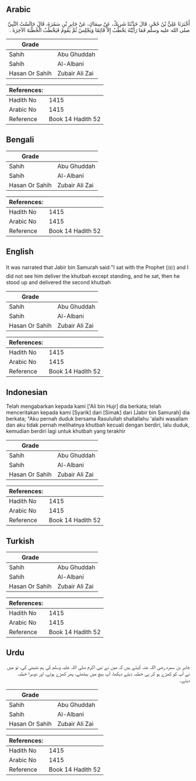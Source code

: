 ## Arabic


<div dir="rtl" lang="ar" style={{fontSize:'larger',backgroundColor:'#f8f9fa',padding:20}}>
أَخْبَرَنَا عَلِيُّ بْنُ حُجْرٍ، قَالَ حَدَّثَنَا شَرِيكٌ، عَنْ سِمَاكٍ، عَنْ جَابِرِ بْنِ سَمُرَةَ، قَالَ جَالَسْتُ النَّبِيَّ صلى الله عليه وسلم فَمَا رَأَيْتُهُ يَخْطُبُ إِلاَّ قَائِمًا وَيَجْلِسُ ثُمَّ يَقُومُ فَيَخْطُبُ الْخُطْبَةَ الآخِرَةَ ‏.‏
</div>
<div style={{backgroundColor:'#f8f9fa',padding:20, marginBottom: 10}}><table> <thead> <tr> <th>Grade</th> <th></th> </tr> </thead> <tbody> <tr><td>Sahih</td><td>Abu Ghuddah</td></tr><tr><td>Sahih</td><td>Al-Albani</td></tr><tr><td>Hasan Or Sahih</td><td>Zubair Ali Zai</td></tr></tbody></table><table> <thead> <tr> <th>References:</th> <th></th> </tr> </thead> <tbody><tr><td>Hadith No</td><td>1415</td></tr><tr><td>Arabic No</td><td>1415</td></tr><tr><td>Reference</td><td>Book 14 Hadith 52</td></tr></tbody></table></div>

## Bengali


<div dir="ltr" lang="bn" style={{fontSize:'larger',backgroundColor:'#f8f9fa',padding:20}}>

</div>
<div style={{backgroundColor:'#f8f9fa',padding:20, marginBottom: 10}}><table> <thead> <tr> <th>Grade</th> <th></th> </tr> </thead> <tbody> <tr><td>Sahih</td><td>Abu Ghuddah</td></tr><tr><td>Sahih</td><td>Al-Albani</td></tr><tr><td>Hasan Or Sahih</td><td>Zubair Ali Zai</td></tr></tbody></table><table> <thead> <tr> <th>References:</th> <th></th> </tr> </thead> <tbody><tr><td>Hadith No</td><td>1415</td></tr><tr><td>Arabic No</td><td>1415</td></tr><tr><td>Reference</td><td>Book 14 Hadith 52</td></tr></tbody></table></div>

## English


<div dir="ltr" lang="en" style={{fontSize:'larger',backgroundColor:'#f8f9fa',padding:20}}>
It was narrated that Jabir bin Samurah said:"I sat with the Prophet (ﷺ) and I did not see him deliver the khutbah except standing, and he sat, then he stood up and delivered the second khutbah
</div>
<div style={{backgroundColor:'#f8f9fa',padding:20, marginBottom: 10}}><table> <thead> <tr> <th>Grade</th> <th></th> </tr> </thead> <tbody> <tr><td>Sahih</td><td>Abu Ghuddah</td></tr><tr><td>Sahih</td><td>Al-Albani</td></tr><tr><td>Hasan Or Sahih</td><td>Zubair Ali Zai</td></tr></tbody></table><table> <thead> <tr> <th>References:</th> <th></th> </tr> </thead> <tbody><tr><td>Hadith No</td><td>1415</td></tr><tr><td>Arabic No</td><td>1415</td></tr><tr><td>Reference</td><td>Book 14 Hadith 52</td></tr></tbody></table></div>

## Indonesian


<div dir="ltr" lang="id" style={{fontSize:'larger',backgroundColor:'#f8f9fa',padding:20}}>
Telah mengabarkan kepada kami ['Ali bin Hujr] dia berkata; telah menceritakan kepada kami [Syarik] dari [Simak] dari [Jabir bin Samurah] dia berkata; "Aku pernah duduk bersama Rasulullah shallallahu 'alaihi wasallam dan aku tidak pernah melihatnya khutbah kecuali dengan berdiri, lalu duduk, kemudian berdiri lagi untuk khutbah yang terakhir
</div>
<div style={{backgroundColor:'#f8f9fa',padding:20, marginBottom: 10}}><table> <thead> <tr> <th>Grade</th> <th></th> </tr> </thead> <tbody> <tr><td>Sahih</td><td>Abu Ghuddah</td></tr><tr><td>Sahih</td><td>Al-Albani</td></tr><tr><td>Hasan Or Sahih</td><td>Zubair Ali Zai</td></tr></tbody></table><table> <thead> <tr> <th>References:</th> <th></th> </tr> </thead> <tbody><tr><td>Hadith No</td><td>1415</td></tr><tr><td>Arabic No</td><td>1415</td></tr><tr><td>Reference</td><td>Book 14 Hadith 52</td></tr></tbody></table></div>

## Turkish


<div dir="ltr" lang="tr" style={{fontSize:'larger',backgroundColor:'#f8f9fa',padding:20}}>

</div>
<div style={{backgroundColor:'#f8f9fa',padding:20, marginBottom: 10}}><table> <thead> <tr> <th>Grade</th> <th></th> </tr> </thead> <tbody> <tr><td>Sahih</td><td>Abu Ghuddah</td></tr><tr><td>Sahih</td><td>Al-Albani</td></tr><tr><td>Hasan Or Sahih</td><td>Zubair Ali Zai</td></tr></tbody></table><table> <thead> <tr> <th>References:</th> <th></th> </tr> </thead> <tbody><tr><td>Hadith No</td><td>1415</td></tr><tr><td>Arabic No</td><td>1415</td></tr><tr><td>Reference</td><td>Book 14 Hadith 52</td></tr></tbody></table></div>

## Urdu


<div dir="rtl" lang="ur" style={{fontSize:'larger',backgroundColor:'#f8f9fa',padding:20}}>
جابر بن سمرہ رضی اللہ عنہ کہتے ہیں کہ میں نے نبی اکرم صلی اللہ علیہ وسلم کی ہم نشینی کی، تو میں نے آپ کو کھڑے ہو کر ہی خطبہ دیتے دیکھا، آپ بیچ میں بیٹھتے، پھر کھڑے ہوتے، اور دوسرا خطبہ دیتے۔
</div>
<div style={{backgroundColor:'#f8f9fa',padding:20, marginBottom: 10}}><table> <thead> <tr> <th>Grade</th> <th></th> </tr> </thead> <tbody> <tr><td>Sahih</td><td>Abu Ghuddah</td></tr><tr><td>Sahih</td><td>Al-Albani</td></tr><tr><td>Hasan Or Sahih</td><td>Zubair Ali Zai</td></tr></tbody></table><table> <thead> <tr> <th>References:</th> <th></th> </tr> </thead> <tbody><tr><td>Hadith No</td><td>1415</td></tr><tr><td>Arabic No</td><td>1415</td></tr><tr><td>Reference</td><td>Book 14 Hadith 52</td></tr></tbody></table></div>